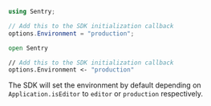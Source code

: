 ```csharp
using Sentry;

// Add this to the SDK initialization callback
options.Environment = "production";
```

```fsharp
open Sentry

// Add this to the SDK initialization callback
options.Environment <- "production"
```

The SDK will set the environment by default depending on `Application.isEditor` to `editor` or `production` respectively.
